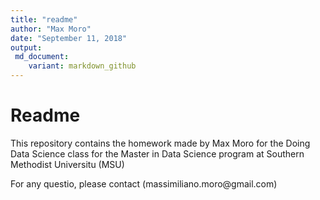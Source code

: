 ```yaml
---
title: "readme"
author: "Max Moro"
date: "September 11, 2018"
output: 
 md_document:
    variant: markdown_github
---
```


# Readme

This repository contains the homework made by Max Moro for the Doing Data Science class for the  Master in Data Science program at Southern Methodist Universitu (MSU)

For any questio, please contact (massimiliano.moro@gmail.com)